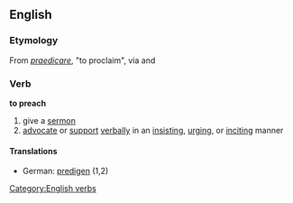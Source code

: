 ==English==
=== Etymology ===
From {{L.}} ''[[praedicare]]'', "to proclaim", via {{OF.}} and {{enm}}

=== Verb ===
[[Category:English verbs]]
'''to preach'''
# give a [[sermon]]
# [[advocate]] or [[support]] [[verbal]]ly in an [[insist]]ing, [[urge|urging]], or [[incite|inciting]] manner
====Translations====
*German: [[predigen]] (1,2)